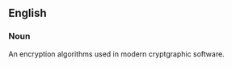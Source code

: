 ==English==
===Noun===
An encryption algorithms used in modern cryptgraphic software.

{{wikipedia}}